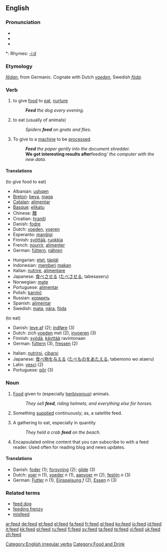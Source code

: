 {{wikipedia|dab=feed}}
==English==

===Pronunciation===
* {{SAMPA|/'fid/}}
* {{IPA|/'fid/}}
* {{audio|en-us-feed.ogg|Audio (US)}}

*: Rhymes: [[Rhymes:English:-iːd|-iːd]]

===Etymology===
{{OE.}} ''[[fedan|fēdan]]'', from Germanic.  Cognate with Dutch ''[[voeden]]'', Swedish ''[[föda]]''.

===Verb===
{{en-verb|feeds|feeding|fed}}

# {{transitive}} to give [[food]] to [[eat]], [[nurture]]
#: '''''Feed''' the dog every evening.''
# {{intransitive}} to eat (usually of animals)
#: ''Spiders '''feed''' on gnats and flies.''
# {{transitive}} To give to a [[machine]] to be [[process]]ed.
#: '''''Feed''' the paper gently into the document shredder.''
#: '''We got interesting results after '''feeding''' the computer with the new data.''

====Translations====
(to give food to eat)
{{top}}
* Albanian: [[ushqen]]
* [[Breton]]: [[beva]], [[maga]]
* [[Catalan]]: [[alimentar]]
* [[Basque]]: [[elikatu]]
* Chinese: [[餵]]
* Croatian: [[hraniti]]
* Danish: [[fodre]]
* Dutch: [[voeden]], [[voeren]]
* Esperanto: [[manĝigi]]
* Finnish: [[syöttää]], [[ruokkia]]
* French: [[nourrir]], [[alimenter]]
* German: [[füttern]], [[nähren]]
{{mid}}
* Hungarian: [[etet]], [[táplál]]
* Indonesian: [[beri|memberi]] [[makan]]
* Italian: [[nutrire]], [[alimentare]]
* Japanese: [[食べさせる]] ([[たべさせる]], tabesaseru)
* Norwegian: [[mate#Norwegian|mate]]
* Portuguese: [[alimentar#Portuguese|alimentar]]
* Polish: [[karmić]]
* Russian: [[кормить]]
* Spanish: [[alimentar#Spanish|alimentar]]
* Swedish: [[mata]], [[nära]], [[föda]]
{{bottom}}

(to eat)
{{top}}
* Danish: [[leve af]] (2); [[indføre]] (3)
* Dutch: zich [[voeden]] met (2), [[invoeren]] (3)
* Finnish: [[syödä]], [[käyttää]] ravintonaan
* German: [[füttern]] (3), [[fressen]] (2)
{{mid}}
* Italian: [[nutrirsi]], [[cibarsi]]
* Japanese: [[食べ物]]を[[与える]] ([[たべもの]]を[[あたえる]], tabemono wo ataeru)
* Latin: [[vesci]] (2)
* Portuguese: [[pôr]] (3)
{{bottom}}

===Noun===
{{en-noun|s|-}}

# {{uncountable}} [[food|Food]] given to (especially [[herbivor]]ous) animals.
#: ''They sell '''feed''', riding helmets, and everything else for horses.''
# Something [[supply|supplied]] continuously; as, a satellite feed.
# {{countable}} A gathering to eat, especially in quantity
#: ''They held a crab '''feed''' on the beach.''
# Encapsulated online content that you can subscribe to with a feed reader. Used often for reading blog and news updates.

====Translations====
{{rfc-trans}}
* Danish: [[foder]] (1); [[forsyning]] (2); [[gilde]] (3)
* Dutch: [[voer]] ''n'' (1), [[voeder]] ''n'' (1), [[aanvoer]] ''m'' (2), [[festijn]] ''n'' (3)
* German: [[Futter]] ''n'' (1), [[Einspeisung]] ''f'' (2), [[Essen]] ''n'' (3)

===Related terms===
* [[feed dog]]
* [[feeding frenzy]]
* [[misfeed]]

[[Category:English irregular verbs]]
[[Category:Food and Drink]]

[[ar:feed]]
[[de:feed]]
[[et:feed]]
[[el:feed]]
[[fa:feed]]
[[fr:feed]]
[[gl:feed]]
[[ko:feed]]
[[io:feed]]
[[id:feed]]
[[it:feed]]
[[kk:feed]]
[[pl:feed]]
[[ru:feed]]
[[fi:feed]]
[[sv:feed]]
[[ta:feed]]
[[te:feed]]
[[vi:feed]]
[[uk:feed]]
[[zh:feed]]